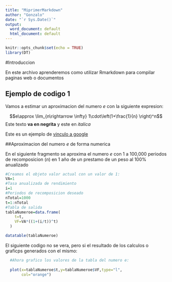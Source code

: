 ```yaml
---
title: "MiprimerMarkdown"
author: "Gonzalo"
date: "`r Sys.Date()`"
output:
  word_document: default
  html_document: default
---
```


```r
knitr::opts_chunk$set(echo = TRUE)
library(DT)
```

#Introduccion

En este archivo aprenderemos como utilizar Rmarkdown para compilar paginas web o documentos

## Ejemplo de codigo 1

Vamos a estimar un aproximacion del numero $e$ con la siguiente expresion:

$$e\approx \lim_{n\rightarrow \infty} 1\cdot\left(1+\frac{1}{n} \right)^n$$
Este texto **va en negrita** y este en *italica*

Este es un ejemplo de [vinculo a google](https://.google.com)

##Aproximacion del numero $e$ de forma numerica

En el siguiente fragmento se aproxima el numero $e$ con 1 a 100,000 periodos de recomposicion ($n$) en 1 año de un prestamo de un peso al 100\% anualizado

```r
#Creamos el objeto valor actual con un valor de 1:
VA=1
#Tasa anualizada de rendimiento
i=1
#Periodos de recomposicion deseado
nTotal=1000
t=1:nTotal
#Tabla de salida
tablaNumeroe=data.frame(
    t=t,
    VF=VA*((1+(i/t))^t)
  )

datatable(tablaNumeroe)  
```
El siguiente codigo no se vera, pero si el resultado de los calculos o graficps generados con el mismo:

```r
  #Ahora grafico los valores de la tabla del numero e:
  
  plot(x=tablaNumeroe$t,y=tablaNumeroe$VF,type="l",
       col="orange")
```

